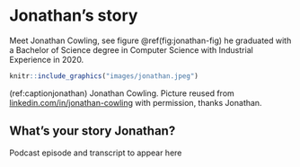 # Jonathan's story {#jonathan}

Meet Jonathan Cowling, see figure \@ref(fig:jonathan-fig) he graduated with a Bachelor of Science degree in Computer Science with Industrial Experience in 2020.

```r
knitr::include_graphics("images/jonathan.jpeg")
```
(ref:captionjonathan) Jonathan Cowling. Picture reused from [linkedin.com/in/jonathan-cowling](https://www.linkedin.com/in/jonathan-cowling) with permission, thanks Jonathan.

## What's your story Jonathan? {#jonathan-story}

Podcast episode and transcript to appear here
